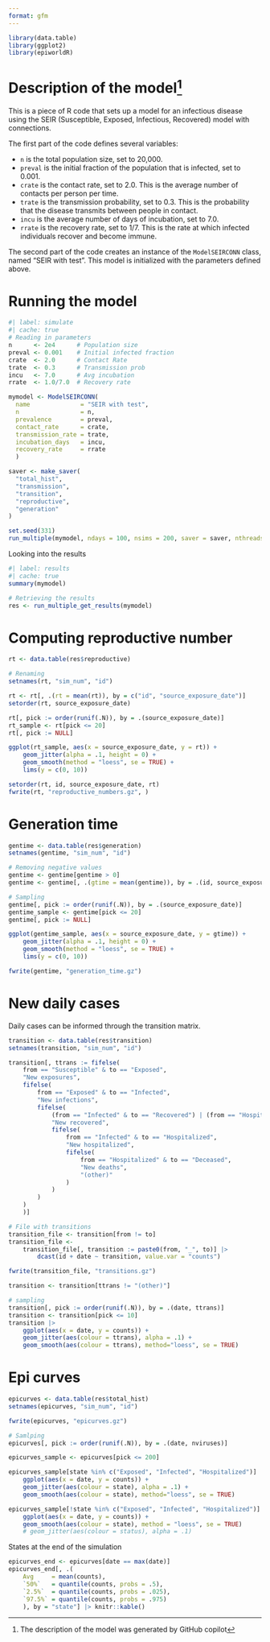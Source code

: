 ```yaml
---
format: gfm
---
```


```r
library(data.table)
library(ggplot2)
library(epiworldR)
```

# Description of the model[^copilot]

[^copilot]: The description of the model was generated by GitHub copilot

This is a piece of R code that sets up a model for an infectious disease using the SEIR (Susceptible, Exposed, Infectious, Recovered) model with connections. 

The first part of the code defines several variables:

- `n` is the total population size, set to 20,000.
- `preval` is the initial fraction of the population that is infected, set to 0.001.
- `crate` is the contact rate, set to 2.0. This is the average number of contacts per person per time.
- `trate` is the transmission probability, set to 0.3. This is the probability that the disease transmits between people in contact.
- `incu` is the average number of days of incubation, set to 7.0.
- `rrate` is the recovery rate, set to 1/7. This is the rate at which infected individuals recover and become immune.

The second part of the code creates an instance of the `ModelSEIRCONN` class, named "SEIR with test". This model is initialized with the parameters defined above.


# Running the model

```r
#| label: simulate
#| cache: true
# Reading in parameters
n      <- 2e4      # Population size
preval <- 0.001    # Initial infected fraction
crate  <- 2.0      # Contact Rate
trate  <- 0.3      # Transmission prob
incu   <- 7.0      # Avg incubation
rrate  <- 1.0/7.0  # Recovery rate

mymodel <- ModelSEIRCONN(
  name              = "SEIR with test",
  n                 = n,
  prevalence        = preval,
  contact_rate      = crate,
  transmission_rate = trate,
  incubation_days   = incu,
  recovery_rate     = rrate
  )

saver <- make_saver(
  "total_hist",
  "transmission",
  "transition",
  "reproductive",
  "generation"
)

set.seed(331)
run_multiple(mymodel, ndays = 100, nsims = 200, saver = saver, nthreads = 8)
```

Looking into the results

```r
#| label: results
#| cache: true
summary(mymodel)

# Retrieving the results
res <- run_multiple_get_results(mymodel)
```

# Computing reproductive number

```r
rt <- data.table(res$reproductive)

# Renaming
setnames(rt, "sim_num", "id")

rt <- rt[, .(rt = mean(rt)), by = c("id", "source_exposure_date")]
setorder(rt, source_exposure_date)

rt[, pick := order(runif(.N)), by = .(source_exposure_date)]
rt_sample <- rt[pick <= 20]
rt[, pick := NULL]

ggplot(rt_sample, aes(x = source_exposure_date, y = rt)) +
    geom_jitter(alpha = .1, height = 0) +
    geom_smooth(method = "loess", se = TRUE) +
    lims(y = c(0, 10))

setorder(rt, id, source_exposure_date, rt)
fwrite(rt, "reproductive_numbers.gz", )
```

# Generation time

```r
gentime <- data.table(res$generation)
setnames(gentime, "sim_num", "id")

# Removing negative values
gentime <- gentime[gentime > 0]
gentime <- gentime[, .(gtime = mean(gentime)), by = .(id, source_exposure_date)]

# Sampling
gentime[, pick := order(runif(.N)), by = .(source_exposure_date)]
gentime_sample <- gentime[pick <= 20]
gentime[, pick := NULL]

ggplot(gentime_sample, aes(x = source_exposure_date, y = gtime)) +
    geom_jitter(alpha = .1, height = 0) +
    geom_smooth(method = "loess", se = TRUE) +
    lims(y = c(0, 10))

fwrite(gentime, "generation_time.gz")
```

# New daily cases

Daily cases can be informed through the transition matrix.

```r
transition <- data.table(res$transition)
setnames(transition, "sim_num", "id")

transition[, ttrans := fifelse(
    from == "Susceptible" & to == "Exposed",
    "New exposures",
    fifelse(
        from == "Exposed" & to == "Infected",
        "New infections",
        fifelse(
            (from == "Infected" & to == "Recovered") | (from == "Hospitalized" & to == "Recovered"),
            "New recovered",
            fifelse(
                from == "Infected" & to == "Hospitalized",
                "New hospitalized",
                fifelse(
                    from == "Hospitalized" & to == "Deceased",
                    "New deaths",
                    "(other)"
                )
            )
        )
    )
    )]

# File with transitions
transition_file <- transition[from != to]
transition_file <- 
    transition_file[, transition := paste0(from, "_", to)] |>
        dcast(id + date ~ transition, value.var = "counts")

fwrite(transition_file, "transitions.gz")

transition <- transition[ttrans != "(other)"]

# sampling
transition[, pick := order(runif(.N)), by = .(date, ttrans)]
transition <- transition[pick <= 10]
transition |>
    ggplot(aes(x = date, y = counts)) +
    geom_jitter(aes(colour = ttrans), alpha = .1) + 
    geom_smooth(aes(colour = ttrans), method="loess", se = TRUE)

```

# Epi curves

```r
epicurves <- data.table(res$total_hist)
setnames(epicurves, "sim_num", "id")

fwrite(epicurves, "epicurves.gz")

# Samlping
epicurves[, pick := order(runif(.N)), by = .(date, nviruses)]

epicurves_sample <- epicurves[pick <= 200]

epicurves_sample[state %in% c("Exposed", "Infected", "Hospitalized")] |>
    ggplot(aes(x = date, y = counts)) +
    geom_jitter(aes(colour = state), alpha = .1) + 
    geom_smooth(aes(colour = state), method="loess", se = TRUE)
```

```r
epicurves_sample[!state %in% c("Exposed", "Infected", "Hospitalized")] |>
    ggplot(aes(x = date, y = counts)) +
    geom_smooth(aes(colour = state), method = "loess", se = TRUE)
    # geom_jitter(aes(colour = status), alpha = .1)
```

States at the end of the simulation

```r
epicurves_end <- epicurves[date == max(date)]
epicurves_end[, .(
    Avg     = mean(counts),
    `50%`   = quantile(counts, probs = .5),
    `2.5%`  = quantile(counts, probs = .025),
    `97.5%` = quantile(counts, probs = .975)
    ), by = "state"] |> knitr::kable()
```

